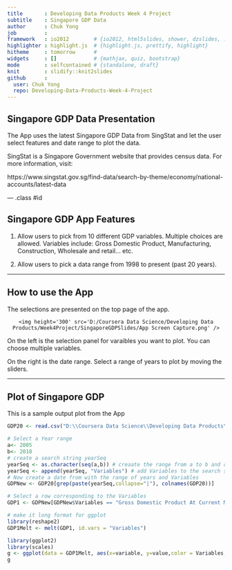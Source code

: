 ---
title       : Developing Data Products Week 4 Project
subtitle    : Singapore GDP Data
author      : Chuk Yong
job         : 
framework   : io2012        # {io2012, html5slides, shower, dzslides, ...}
highlighter : highlight.js  # {highlight.js, prettify, highlight}
hitheme     : tomorrow      # 
widgets     : []            # {mathjax, quiz, bootstrap}
mode        : selfcontained # {standalone, draft}
knit        : slidify::knit2slides
github      :
  user: Chuk Yong
  repo: Developing-Data-Products-Week-4-Project
---
## Singapore GDP Data Presentation 

The App uses the latest Singapore GDP Data from SingStat and let the user select features and date range to plot the data.

SingStat is a Singapore Government website that provides census data.  For more information, visit:

https://www.singstat.gov.sg/find-data/search-by-theme/economy/national-accounts/latest-data



--- .class #id 

## Singapore GDP App Features

1. Allow users to pick from 10 different GDP variables.  Multiple choices are allowed.
Variables include: Gross Domestic Product, Manufacturing, Construction, Wholesale and retail... etc.

2. Allow users to pick a data range from 1998 to present (past 20 years).

---

## How to use the App

The selections are presented on the top page of the app.  
<div style='text-align: center;'>
    <img height='300' src='D:/Coursera Data Science/Developing Data Products/Week4Project/SingaporeGDPSlides/App Screen Capture.png' />
</div>

On the left is the selection panel for varaibles you want to plot.  You can choose multiple variables.

On the right is the date range.  Select a range of years to plot by moving the sliders.

---
## Plot of Singapore GDP

This is a sample output plot from the App

```{r, echo=FALSE, message=FALSE}
GDP20 <- read.csv("D:\\Coursera Data Science\\Developing Data Products\\Week4Project\\SingaporeGDPSlides\\GDP20.csv", header=TRUE, check.names = FALSE, stringsAsFactors = FALSE)

# Select a Year range
a<- 2005
b<- 2018
# create a search string yearSeq
yearSeq <- as.character(seq(a,b)) # creaate the range from a to b and convert to char
yearSeq <- append(yearSeq, "Variables") # add Variables to the search string
# Now create a date from with the range of years and Variables
GDPNew <- GDP20[grep(paste(yearSeq,collapse="|"), colnames(GDP20))]

# Select a row corresponding to the Variables
GDP1 <- GDPNew[GDPNew$Variables == "Gross Domestic Product At Current Market Prices",]

# make it long format for ggplot
library(reshape2)
GDP1Melt <- melt(GDP1, id.vars = "Variables")

library(ggplot2)
library(scales)
g <- ggplot(data = GDP1Melt, aes(x=variable, y=value,color = Variables, group= Variables)) + geom_line() + geom_point() + theme(axis.text.x = element_text(face="italic",angle = 90)) + xlab("Year") + ylab("Singapore Dollars, Million") + theme(legend.position="bottom") + scale_y_continuous(label=dollar_format())
g
```




